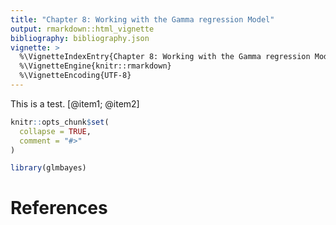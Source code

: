 ```yaml
---
title: "Chapter 8: Working with the Gamma regression Model"
output: rmarkdown::html_vignette
bibliography: bibliography.json
vignette: >
  %\VignetteIndexEntry{Chapter 8: Working with the Gamma regression Model}
  %\VignetteEngine{knitr::rmarkdown}
  %\VignetteEncoding{UTF-8}
---
```


This is a test. [@item1; @item2]


```r
knitr::opts_chunk$set(
  collapse = TRUE,
  comment = "#>"
)
```

```r
library(glmbayes)
```

# References